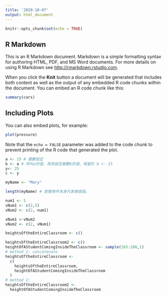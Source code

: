 ---
title: '2020-10-07'
output: html_document
---

```{r setup, include=FALSE}
knitr::opts_chunk$set(echo = TRUE)
```

## R Markdown

This is an R Markdown document. Markdown is a simple formatting syntax for authoring HTML, PDF, and MS Word documents. For more details on using R Markdown see <http://rmarkdown.rstudio.com>.

When you click the **Knit** button a document will be generated that includes both content as well as the output of any embedded R code chunks within the document. You can embed an R code chunk like this:

```{r cars}
summary(cars)
```

## Including Plots

You can also embed plots, for example:

```{r pressure, echo=FALSE}
plot(pressure)
```

Note that the `echo = FALSE` parameter was added to the code chunk to prevent printing of the R code that generated the plot.
```{r}
a <- 15 # 變數設定
b <- a # 呼叫a的值，用來設定變數b的值，相當於 b <- 15
y<- 25
c <- y
```

```{r}
myName <- "Mary"
```

```{r}
length(myName) # 查看物件本身代表幾個值。
```

```{r}
num1 <- 5
vNum1 <- c(2,5)
vNum2 <- c(2, num1)
```

```{r}
vNum1 <-vNum2
vNum2 <- c(2, vNum1)
```

```{r}
heightsOftheEntireClassroom <- c()

heightsOftheEntireClassroom2 <- c()
heightOfAStudentComingInsideTheClassroom <- sample(165:200,1)
# method 1: concatenate 
heightsOftheEntireClassroom <-
  c(
    heightsOftheEntireClassroom,
    heightOfAStudentComingInsideTheClassroom
  )
# method 2: 
heightsOftheEntireClassroom2 <-
  heightOfAStudentComingInsideTheClassroom
```

